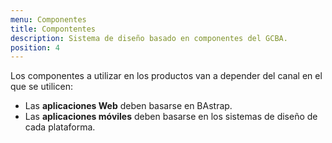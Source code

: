 ```yaml
---
menu: Componentes
title: Compontentes
description: Sistema de diseño basado en componentes del GCBA.
position: 4
---
```


Los componentes a utilizar en los productos van a depender del canal en el que se utilicen:

- Las **aplicaciones Web** deben basarse en BAstrap.
- Las **aplicaciones móviles** deben basarse en los sistemas de diseño de cada plataforma.
